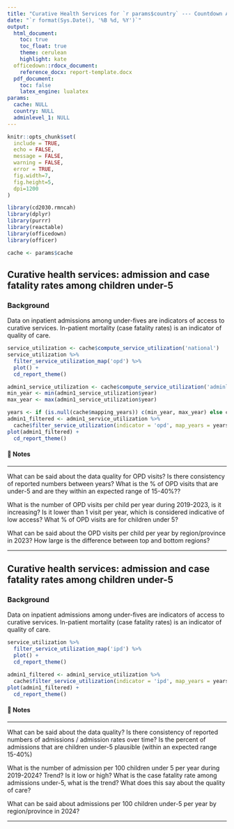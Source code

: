 ```yaml
---
title: "Curative Health Services for `r params$country` --- Countdown Analysis"
date: "`r format(Sys.Date(), '%B %d, %Y')`"
output: 
  html_document:
    toc: true
    toc_float: true
    theme: cerulean
    highlight: kate
  officedown::rdocx_document:
    reference_docx: report-template.docx
  pdf_document:
    toc: false
    latex_engine: lualatex
params:
  cache: NULL
  country: NULL
  adminlevel_1: NULL
---
```


```r
knitr::opts_chunk$set(
  include = TRUE,
  echo = FALSE,
  message = FALSE,
  warning = FALSE,
  error = TRUE,
  fig.width=7, 
  fig.height=5, 
  dpi=1200
)

library(cd2030.rmncah)
library(dplyr)
library(purrr)
library(reactable)
library(officedown)
library(officer)

cache <- params$cache
```

## Curative health services: admission and case fatality rates among children under-5

### Background

Data on inpatient admissions among under-fives are indicators of access to curative services. In-patient mortality (case fatality rates) is an indicator of quality of care. 


```r
service_utilization <- cache$compute_service_utilization('national')
service_utilization %>% 
  filter_service_utilization_map('opd') %>% 
  plot() +
  cd_report_theme()
```

```r
admin1_service_utilization <- cache$compute_service_utilization('adminlevel_1')
min_year <- min(admin1_service_utilization$year)
max_year <- max(admin1_service_utilization$year)

years <- if (is.null(cache$mapping_years)) c(min_year, max_year) else cache$mapping_years
admin1_filtered <- admin1_service_utilization %>% 
  cache$filter_service_utilization(indicator = 'opd', map_years = years)
plot(admin1_filtered) +
  cd_report_theme()
```

#### 📝 Notes 

::: {custom-style="Style1"}

---

What can be said about the data quality for OPD visits? Is there consistency of reported numbers between years? What is the % of OPD visits that are under-5 and are they within an expected range of 15-40%?? 

What is the number of OPD visits per child per year during 2019-2023, is it increasing?  Is it lower than 1 visit per year, which is considered indicative of low access? What % of OPD visits are for children under 5? 

What can be said about the OPD visits per child per year by region/province in 2023? How large is the difference between top and bottom regions? 

---

:::

## Curative health services: admission and case fatality rates among children under-5

### Background

Data on inpatient admissions among under-fives are indicators of access to curative services. In-patient mortality (case fatality rates) is an indicator of quality of care. 

```r
service_utilization %>% 
  filter_service_utilization_map('ipd') %>% 
  plot() +
  cd_report_theme()
```

```r
admin1_filtered <- admin1_service_utilization %>% 
  cache$filter_service_utilization(indicator = 'ipd', map_years = years)
plot(admin1_filtered) +
  cd_report_theme()
```

#### 📝 Notes 

::: {custom-style="Style1"}

---

What can be said about the data quality? Is there consistency of reported numbers of admissions / admission rates over time? Is the percent of admissions that are children under-5 plausible (within an expected range 15-40%) 

What is the number of admission per 100 children under 5 per year during 2019-2024?  Trend? Is it low or high?
What is the case fatality rate among admissions under-5, what is the trend? What does this say about the quality of care?

What can be said about admissions per 100 children under-5 per year by region/province in 2024?

---

:::
